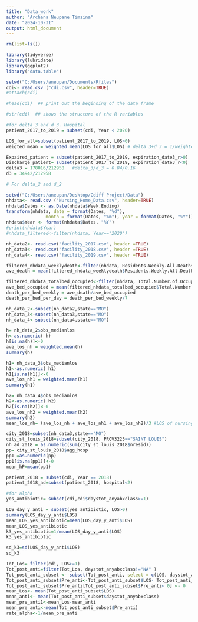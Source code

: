 ---
title: "Data_work"
author: "Archana Neupane Timsina"
date: "2024-10-31"
output: html_document
---

```{r }
rm(list=ls())
```

```{r}
library(tidyverse)
library(lubridate)
library(ggplot2)
library("data.table")
```



```{r}
setwd("C:/Users/aneupan/Documents/Rfiles")
cdi<- read.csv ("cdi.csv", header=TRUE)
#attach(cdi)

#head(cdi)  ## print out the beginning of the data frame

#str(cdi)  ## shows the structure of the R variables

```


```{r}
#for delta_3 and d_3. Hospital
patient_2017_to_2019 = subset(cdi, Year < 2020)

LOS_for_all=subset(patient_2017_to_2019, LOS>0)
weigted_mean = weighted.mean(LOS_for_all$LOS) # delta_3+d_3 = 1/weighted_mean

Expaired_patient = subset(patient_2017_to_2019, expiration_date3_r>0)
Discharge_patient= subset(patient_2017_to_2019, expiration_date3_r<0)
delta3 = 178016/212958   #delta_3/d_3 = 0.84/0.16
d3 = 34942/212958

```

```{r}
# For delta_2 and d_2

setwd("C:/Users/aneupan/Desktop/Cdiff Project/Data")
nhdata<- read.csv ("Nursing_Home_Data.csv", header=TRUE)
nhdata$Dates <- as.Date(nhdata$Week.Ending)
transform(nhdata, date = format(Dates, "%d"), 
               month = format(Dates, "%m"), year = format(Dates, "%Y"))
nhdata$Year <- format(nhdata$Dates, "%Y")
#print(nhdata$Year)
#nhdata_filtered<-filter(nhdata, Year=="2020")

nh_data2<- read.csv("facility_2017.csv", header =TRUE)
nh_data3<- read.csv("facility_2018.csv", header =TRUE)
nh_data4<- read.csv("facility_2019.csv", header =TRUE)
```


```{r}


filtered_nhdata_weeklydeath<-filter(nhdata, Residents.Weekly.All.Deaths!="")
ave_death = mean(filtered_nhdata_weeklydeath$Residents.Weekly.All.Deaths)

filtered_nhdata_totalbed_occupied<-filter(nhdata, Total.Number.of.Occupied.Beds!="")
ave_bed_occupied = mean(filtered_nhdata_totalbed_occupied$Total.Number.of.Occupied.Beds)
death_per_bed_weekly = ave_death/ave_bed_occupied
death_per_bed_per_day = death_per_bed_weekly/7

```

```{r}
nh_data_2<-subset(nh_data2,state=="MO")
nh_data_3<-subset(nh_data3,state=="MO")
nh_data_4<-subset(nh_data4,state=="MO")

h= nh_data_2$obs_medianlos
h<-as.numeric( h)
h[is.na(h)]<-0
ave_los_nh = weighted.mean(h)
summary(h)

h1= nh_data_3$obs_medianlos
h1<-as.numeric( h1)
h1[is.na(h1)]<-0
ave_los_nh1 = weighted.mean(h1)
summary(h1)

h2= nh_data_4$obs_medianlos
h2<-as.numeric( h2)
h2[is.na(h2)]<-0
ave_los_nh2 = weighted.mean(h2)
summary(h2)
mean_los_nh= (ave_los_nh + ave_los_nh1 + ave_los_nh2)/3 #LOS of nursing home

city_2018=subset(nh_data3,state=="MO")
city_st_louis_2018=subset(city_2018, PROV3225=="SAINT LOUIS")
nh_ad_2018 = as.numeric(sum(city_st_louis_2018$nresid))
pp= city_st_louis_2018$agg_hosp
pp1 =as.numeric(pp)
pp1[is.na(pp1)]<-0
mean_hP=mean(pp1)

patient_2018 = subset(cdi, Year == 2018)
patient_2018_ad=subset(patient_2018, hospital<2)

```
```{r}
#for alpha
yes_antibiotic= subset(cdi,cdi$daystot_anyabxclass>=1)

LOS_day_y_anti = subset(yes_antibiotic, LOS>0)
summary(LOS_day_y_anti$LOS)
mean_LOS_yes_antibiotic=mean(LOS_day_y_anti$LOS)
mean_LOS_yes_antibiotic
k3_yes_antibiotic=1/mean(LOS_day_y_anti$LOS)
k3_yes_antibiotic

sd_k3=sd(LOS_day_y_anti$LOS)
sd_k3


```

```{r}
Tot_Los= filter(cdi, LOS>=1)
Tot_post_anti=filter(Tot_Los, daystot_anyabxclass!="NA" )
Tot_post_anti_subset <- subset(Tot_post_anti, select = c(LOS, daystot_anyabxclass))
Tot_post_anti_subset$Pre_anti<-Tot_post_anti_subset$LOS- Tot_post_anti_subset$daystot_anyabxclass
Tot_post_anti_subset$Pre_anti[Tot_post_anti_subset$Pre_anti< 0] <- 0
mean_Los<- mean(Tot_post_anti_subset$LOS)
mean_anti<- mean(Tot_post_anti_subset$daystot_anyabxclass)
mean_pre_anti1<-mean_Los-mean_anti
mean_pre_anti<-mean(Tot_post_anti_subset$Pre_anti)
rate_alpha<-1/mean_pre_anti

```



